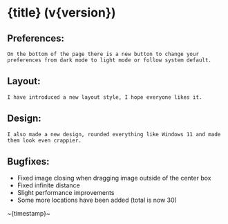 
# {title} (v{version})

## **Preferences**:

    On the bottom of the page there is a new button to change your preferences from dark mode to light mode or follow system default.

## **Layout**:

    I have introduced a new layout style, I hope everyone likes it.

## **Design**:

    I also made a new design, rounded everything like Windows 11 and made them look even crappier.

## **Bugfixes**:

-   Fixed image closing when dragging image outside of the center box
-   Fixed infinite distance
-   Slight performance improvements
-   Some more locations have been added (total is now 30)

~{timestamp}~
